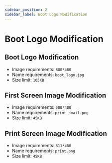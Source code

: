 ```yaml
---
sidebar_position: 2
sidebar_label: Boot Logo Modification
---
```


# Boot Logo Modification

## Boot Logo Modification

- Image requirements: `800*480`
- Name requirements: `boot_logo.jpg`
- Size limit: `105KB`



## First Screen Image Modification

- Image requirements: `500*400`
- Name requirements: `print_smail.png`
- Size limit: `45KB`



## Print Screen Image Modification

- Image requirements: `311*480`
- Name requirements: `print.png`
- Size limit: `45KB`


